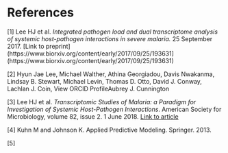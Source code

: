 # References

[1] Lee HJ et al. _Integrated pathogen load and dual transcriptome analysis of systemic host-pathogen interactions in severe malaria._ 25 September 2017. [Link to preprint](https://www.biorxiv.org/content/early/2017/09/25/193631](https://www.biorxiv.org/content/early/2017/09/25/193631)

[2] Hyun Jae Lee, Michael Walther, Athina Georgiadou, Davis Nwakanma, Lindsay B. Stewart, Michael Levin, Thomas D. Otto, David J. Conway, Lachlan J. Coin,  View ORCID ProfileAubrey J. Cunnington

[3] Lee HJ et al. _Transcriptomic Studies of Malaria: a Paradigm for Investigation of Systemic Host-Pathogen Interactions_. American Society for Microbiology, volume 82, issue 2. 1 June 2018.
[Link to article](https://doi.org/10.1128/MMBR.00071-17)

[4] Kuhn M and Johnson K. Applied Predictive Modeling. Springer. 2013. 

[5]


